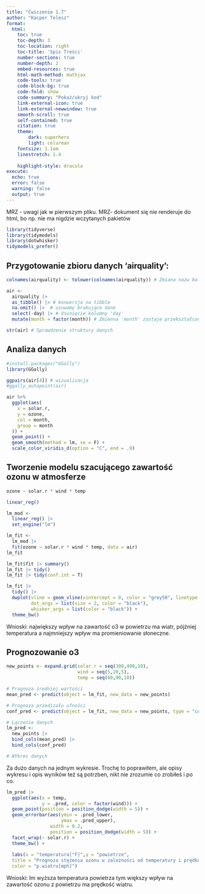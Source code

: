 --- 
title: "Ćwiczenie 1.7"
author: "Kacper Telesz"
format: 
  html:
    toc: true
    toc-depth: 3
    toc-location: right
    toc-title: 'Spis Treści'
    number-sections: true
    number-depth: 2
    embed-resources: true
    html-math-method: mathjax
    code-tools: true
    code-block-bg: true
    code-fold: show
    code-summary: "Pokaż/ukryj kod"
    link-external-icon: true
    link-external-newwindow: true
    smooth-scroll: true
    self-contained: true
    citation: true
    theme: 
        dark: superhero
        light: celurean
    fontsize: 1.1em               
    linestretch: 1.4
    
    highlight-style: dracula
execute: 
  echo: true
  error: false
  warning: false
  output: true
---

MRZ - uwagi jak w pierwszym pliku. 
MRZ- dokument się nie renderuje do html, bo np. nie ma nigdzie wczytanych pakietów 

```{r}
library(tidyverse)
library(tidymodels)
library(dotwhisker)
tidymodels_prefer()
```


## Przygotowanie zbioru danych 'airquality':

```{r}

colnames(airquality) <- tolower(colnames(airquality)) # Zmiana nazw kolumn na małe litery

air <- 
  airquality |> 
  as_tibble() |> # konwersja na tibble
  na.omit() |>  # usuwamy brakujące dane
  select(-day) |> # Usunięcie kolumny 'day'
  mutate(month = factor(month)) # Zmienna 'month' zostaje przekształcona na zmienną kategoryczną (factor)

str(air) # Sprawdzenie struktury danych
```
## Analiza danych 

```{r}

#install.packages("GGally")
library(GGally)

ggpairs(air[4]) # wizualizacja
#ggally_autopoint(air)

air %>%
  ggplot(aes(
    x = solar.r,
    y = ozone,
    col = month,
    group = month
  )) +
  geom_point() +
  geom_smooth(method = lm, se = F) +
  scale_color_viridis_d(option = "C", end = .9)
```


## Tworzenie modelu szacującego zawartość ozonu w atmosferze

```{r}

ozone ~ solar.r * wind * temp

linear_reg()

lm_mod <- 
  linear_reg() |> 
  set_engine("lm")

lm_fit <-  
  lm_mod |>
  fit(ozone ~ solar.r * wind * temp, data = air)
lm_fit  

lm_fit$fit |> summary()
lm_fit |> tidy()
lm_fit |> tidy(conf.int = T)
```

```{r}

lm_fit |> 
  tidy() |> 
  dwplot(vline = geom_vline(xintercept = 0, color = "grey50", linetype = 2), 
         dot_args = list(size = 2, color = "black"), 
         whisker_args = list(color = "black")) +
  theme_bw()

```
Wnioski: największy wpływ na zawartość o3 w powietrzu ma wiatr, pójźniej temperatura a najmniejszy wpływ ma promieniowanie słoneczne.

## Prognozowanie o3 

```{r}
new_points <- expand.grid(solar.r = seq(300,400,10), 
                          wind = seq(5,20,5),
                          temp = seq(60,90,10))
```

```{r}
# Prognoza średniej wartości
mean_pred <- predict(object = lm_fit, new_data = new_points)

# Prognoza przedizału ufności
conf_pred <- predict(object = lm_fit, new_data = new_points, type = "conf_int")

# Łączenie danych
lm_pred <- 
  new_points |> 
  bind_cols(mean_pred) |> 
  bind_cols(conf_pred)

# WYkres danych

```

Za dużo danych na jednym wykresie. Trochę to poprawiłem, ale opisy wykresu  i opis wyników też są potrzben, nikt nie zrozumie co zrobiłeś i po co. 

```{r}
lm_pred |>
  ggplot(aes(x = temp,
             y = .pred, color = factor(wind))) +
  geom_point(position = position_dodge(width = 5)) +
  geom_errorbar(aes(ymin = .pred_lower,
                    ymax = .pred_upper),
                width = 0.2, 
                position = position_dodge(width = 5)) +
  facet_wrap(~ solar.r) +
  theme_bw() +
  
  labs(x = "temperatura[°F]",y = "powietrze",
  title = "Prognoza stężenia ozonu w zależności od temperatury i prędkości wiatru",
  color = "p.wiatru[mph]")
```

Wnioski: Im wyższa temperatura powietrza tym większy wpływ na zawartość ozonu z powietrzu ma prędkość wiatru.
